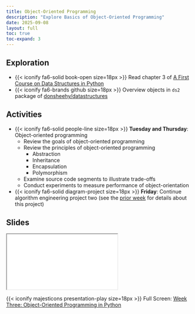 ```yaml
---
title: Object-Oriented Programming
description: "Explore Basics of Object-Oriented Programming"
date: 2025-09-08
layout: full
toc: true
toc-expand: 3
---
```


## Exploration

- {{< iconify fa6-solid book-open size=18px >}} Read chapter 3 of [A First
Course on Data Structures in
Python](https://donsheehy.github.io/datastructures/)
- {{< iconify fa6-brands github size=18px >}} Overview objects in `ds2` package
of [donsheehy/datastructures](https://github.com/donsheehy/datastructures)

## Activities

- {{< iconify fa6-solid people-line size=18px >}} **Tuesday and Thursday**:
Object-oriented programming
  - Review the goals of object-oriented programming
  - Review the principles of object-oriented programming
    - Abstraction
    - Inheritance
    - Encapsulation
    - Polymorphism
  - Examine source code segments to illustrate trade-offs
  - Conduct experiments to measure performance of object-orientation
- {{< iconify fa6-solid diagram-project size=18px >}} **Friday**: Continue
algorithm engineering project two (see the [prior week](../weektwo/) for
details about this project)

## Slides

```{=html}
<iframe class="slide-deck" src="../../slides/weekthree/"></iframe>
```

{{< iconify majesticons presentation-play size=18px >}} Full Screen: [Week Three: Object-Oriented Programming in Python](../../slides/weekthree/)
